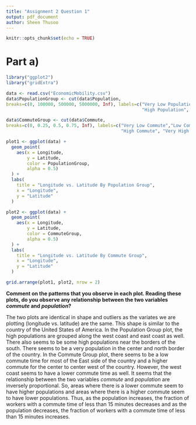 ```yaml
---
title: "Assignment 2 Question 1"
output: pdf_document
author: Sheen Thusoo
---
```


```r
knitr::opts_chunk$set(echo = TRUE)
```

# Part a)

```r
library("ggplot2")
library("gridExtra")

data <- read.csv("EconomicMobility.csv")
data$PopulationGroup <- cut(data$Population, 
breaks=c(0, 100000, 500000, 5000000, Inf), labels=c("Very Low Population","Low Population",
                                                    "High Population", "Very High Population"))

data$CommuteGroup <- cut(data$Commute, 
breaks=c(0, 0.25, 0.5, 0.75, Inf), labels=c("Very Low Commute","Low Commute",
                                            "High Commute", "Very High Commute"))
```


```r
plot1 <- ggplot(data) +
  geom_point(
    aes(x = Longitude, 
        y = Latitude,
        color = PopulationGroup,
        alpha = 0.5)
  ) + 
  labs(
    title = "Longitude vs. Latitude By Population Group",
    x = "Longitude",
    y = "Latitude"
  )

plot2 <- ggplot(data) +
  geom_point(
    aes(x = Longitude, 
        y = Latitude,
        color = CommuteGroup,
        alpha = 0.5)
  ) + 
  labs(
    title = "Longitude vs. Latitude By Commute Group",
    x = "Longitude",
    y = "Latitude"
  )

grid.arrange(plot1, plot2, nrow = 2)
```

**Comment on the patterns that you observe in each plot. Reading these plots, do you observe any relationship between the two variables $commute$ and $population$?**

The two plots are identical in shape and outliers as the variates we are plotting (longitude vs. latitude) are the same. This shape is similar to the country of the United States of America. In the Population Group plot, the high populations are grouped along the west coast and east coast as well. There also seems to be some high populations near the borders of the south. There seems to be a very population in the center and north border of the country.
In the Commute Group plot, there seems to be a low commute time for most of the East side of the country and a higher commute for the center to center west of the country. However, the west coast seems to have a lower commute time as well. It seems that the relationship between the two variables $commute$ and $population$ are inversely proportional. So, areas where there is a lower commute seem to have higher populations and areas where there is a higher commute seem to have lower populations. Thus, as the population increases, the fraction of workers with a commute time of less than 15 minutes decreases and as the population decreases, the fraction of workers with a commute time of less than 15 minutes increases.



